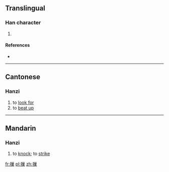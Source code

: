==Translingual==

===Han character===
{{Han char|rn=64|rad=手|as=11|sn=14|four=5209<sub>4</sub>|canj=手女女木 (QVVD)}}

# {{defn|Han|sort=手11}}

====References====
* {{Han ref|kx=0452.040|dkj=12643|dj=0802.080|hdz=31951.040|uh=6477|ud=25719|bh=E1F3|bd=57843}}

----

==Cantonese==

===Hanzi===
{{yue-hanzi|jyut=[[caau3]], [[ziu6]]|y=chaau3, jiu6}}

# to [[look for]]
# to [[beat up]]

----

==Mandarin==

===Hanzi===
{{cmn-hanzi|pin=[[jiǎo]] ([[jiao3]]), [[mó]] ([[mo2]])|wg=chiao<sup>3</sup>, mo<sup>2</sup>}}

# to [[knock]]; to [[strike]]

[[fr:摷]]
[[pl:摷]]
[[zh:摷]]